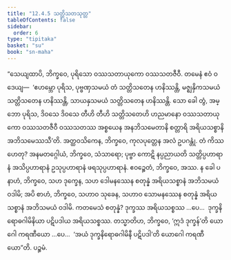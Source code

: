 ```yaml
---
title: "12.4.5 သတ္တိသတသုတ္တ"
tableOfContents: false
sidebar:
  order: 6
type: "tipitaka"
basket: "su"
book: "sn-maha"
---
```



<DynamicBreadcrumb />

<Division number="1105" book="sn-maha">

<Paragraph number="2326" book="sn-maha">
“သေယျထာပိ, ဘိက္ခဝေ, ပုရိသော ဝဿသတာယုကော ဝဿသတဇီဝီ. တမေနံ ဧဝံ ဝဒေယျ—  ‘ဧဟမ္ဘော ပုရိသ, ပုဗ္ဗဏှသမယံ တံ သတ္တိသတေန ဟနိဿန္တိ, မဇ္ဈနှိကသမယံ သတ္တိသတေန ဟနိဿန္တိ, သာယနှသမယံ သတ္တိသတေန ဟနိဿန္တိ. သော ခေါ တွံ, အမ္ဘော ပုရိသ, ဒိဝသေ ဒိဝသေ တီဟိ တီဟိ သတ္တိသတေဟိ ဟညမာနော ဝဿသတာယုကော ဝဿသတဇီဝီ ဝဿသတဿ အစ္စယေန အနဘိသမေတာနိ စတ္တာရိ အရိယသစ္စာနိ အဘိသမေဿသီ’တိ.
</Paragraph>

<Paragraph number="2327" book="sn-maha">
အတ္ထဝသိကေန, ဘိက္ခဝေ, ကုလပုတ္တေန အလံ ဥပဂန္တုံ. တံ ကိဿ ဟေတု? အနမတဂ္ဂေါယံ, ဘိက္ခဝေ, သံသာရော; ပုဗ္ဗာ ကောဋိ နပ္ပညာယတိ သတ္တိပ္ပဟာရာနံ အသိပ္ပဟာရာနံ ဥသုပ္ပဟာရာနံ ဖရသုပ္ပဟာရာနံ. ဧဝဉ္စေတံ, ဘိက္ခဝေ, အဿ. န ခေါ ပနာဟံ, ဘိက္ခဝေ, သဟ ဒုက္ခေန, သဟ ဒေါမနဿေန စတုန္နံ အရိယသစ္စာနံ အဘိသမယံ ဝဒါမိ; အပိ စာဟံ, ဘိက္ခဝေ, သဟာဝ သုခေန, သဟာဝ သောမနဿေန စတုန္နံ အရိယသစ္စာနံ အဘိသမယံ ဝဒါမိ. ကတမေသံ စတုန္နံ? ဒုက္ခဿ အရိယသစ္စဿ …ပေ…  ဒုက္ခနိရောဓဂါမိနိယာ ပဋိပဒါယ အရိယသစ္စဿ.
</Paragraph>

<Paragraph number="2328" book="sn-maha">
တသ္မာတိဟ, ဘိက္ခဝေ, ‘ဣဒံ ဒုက္ခန်’တိ ယောဂေါ ကရဏီယော …ပေ…  ‘အယံ ဒုက္ခနိရောဓဂါမိနီ ပဋိပဒါ’တိ ယောဂေါ ကရဏီယော”တိ.

</Paragraph>
</Division>

<Paragraph number="2329" type="center" book="sn-maha">
ပဉ္စမံ.
</Paragraph>